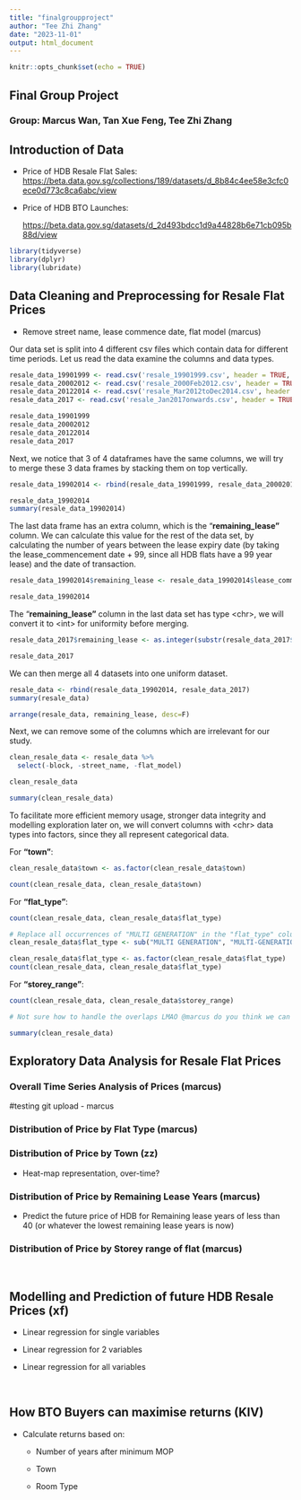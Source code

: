 ```yaml
---
title: "finalgroupproject"
author: "Tee Zhi Zhang"
date: "2023-11-01"
output: html_document
---
```


```r
knitr::opts_chunk$set(echo = TRUE)
```

## Final Group Project

### Group: Marcus Wan, Tan Xue Feng, Tee Zhi Zhang

## Introduction of Data

-   Price of HDB Resale Flat Sales: <https://beta.data.gov.sg/collections/189/datasets/d_8b84c4ee58e3cfc0ece0d773c8ca6abc/view>

-   Price of HDB BTO Launches:

    <https://beta.data.gov.sg/datasets/d_2d493bdcc1d9a44828b6e71cb095b88d/view> 

```r
library(tidyverse)
library(dplyr)
library(lubridate)
```

## Data Cleaning and Preprocessing for Resale Flat Prices

-   Remove street name, lease commence date, flat model (marcus)

Our data set is split into 4 different csv files which contain data for different time periods. Let us read the data examine the columns and data types.

```r
resale_data_19901999 <- read.csv('resale_19901999.csv', header = TRUE, sep = ',', encoding = 'UTF-8')
resale_data_20002012 <- read.csv('resale_2000Feb2012.csv', header = TRUE, sep = ',', encoding = 'UTF-8')
resale_data_20122014 <- read.csv('resale_Mar2012toDec2014.csv', header = TRUE, sep = ',', encoding = 'UTF-8')
resale_data_2017 <- read.csv('resale_Jan2017onwards.csv', header = TRUE, sep = ',', encoding = 'UTF-8')

resale_data_19901999
resale_data_20002012
resale_data_20122014
resale_data_2017
```

Next, we notice that 3 of 4 dataframes have the same columns, we will try to merge these 3 data frames by stacking them on top vertically.

```r
resale_data_19902014 <- rbind(resale_data_19901999, resale_data_20002012, resale_data_20122014)

resale_data_19902014
summary(resale_data_19902014)
```

The last data frame has an extra column, which is the "**remaining_lease"** column. We can calculate this value for the rest of the data set, by calculating the number of years between the lease expiry date (by taking the lease_commencement date + 99, since all HDB flats have a 99 year lease) and the date of transaction.

```r
resale_data_19902014$remaining_lease <- resale_data_19902014$lease_commence_date + 99 - as.integer(substr(resale_data_19902014$month, start=1, stop=4))

resale_data_19902014
```

The "**remaining_lease"** column in the last data set has type \<chr\>, we will convert it to \<int\> for uniformity before merging.

```r
resale_data_2017$remaining_lease <- as.integer(substr(resale_data_2017$remaining_lease, start=1, stop=2))

resale_data_2017
```

We can then merge all 4 datasets into one uniform dataset.

```r
resale_data <- rbind(resale_data_19902014, resale_data_2017)
summary(resale_data)

arrange(resale_data, remaining_lease, desc=F)
```

Next, we can remove some of the columns which are irrelevant for our study.

```r
clean_resale_data <- resale_data %>%
  select(-block, -street_name, -flat_model)

clean_resale_data
```

```r
summary(clean_resale_data)
```

To facilitate more efficient memory usage, stronger data integrity and modelling exploration later on, we will convert columns with \<chr\> data types into factors, since they all represent categorical data.

For **"town"**:

```r
clean_resale_data$town <- as.factor(clean_resale_data$town)

count(clean_resale_data, clean_resale_data$town)
```

For **"flat_type"**:

```r
count(clean_resale_data, clean_resale_data$flat_type)

# Replace all occurrences of "MULTI GENERATION" in the "flat_type" column with "MULTI-GENERATION"
clean_resale_data$flat_type <- sub("MULTI GENERATION", "MULTI-GENERATION", clean_resale_data$flat_type)

clean_resale_data$flat_type <- as.factor(clean_resale_data$flat_type)
count(clean_resale_data, clean_resale_data$flat_type)
```

For **"storey_range"**:

```r
count(clean_resale_data, clean_resale_data$storey_range)

# Not sure how to handle the overlaps LMAO @marcus do you think we can fix these into categorical variables?
```

```r
summary(clean_resale_data)
```

## Exploratory Data Analysis for Resale Flat Prices

### Overall Time Series Analysis of Prices (marcus)

#testing git upload - marcus

### Distribution of Price by Flat Type (marcus)

### Distribution of Price by Town (zz)

-   Heat-map representation, over-time?

### Distribution of Price by Remaining Lease Years (marcus)

-   Predict the future price of HDB for Remaining lease years of less than 40 (or whatever the lowest remaining lease years is now)

### Distribution of Price by Storey range of flat (marcus)

\

## Modelling and Prediction of future HDB Resale Prices (xf)

-   Linear regression for single variables

-   Linear regression for 2 variables

-   Linear regression for all variables

\

## How BTO Buyers can maximise returns (KIV)

-   Calculate returns based on:

    -   Number of years after minimum MOP

    -   Town

    -   Room Type
